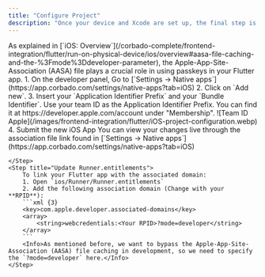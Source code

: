 ```yaml
---
title: "Configure Project"
description: "Once your device and Xcode are set up, the final step is to configure your project so Corbado can recognize your iOS app."
---
```

<Steps>
    <Step title="Set Application Identifier Prefix and Bundle Identifier">
        As explained in [`iOS: Overview`](/corbado-complete/frontend-integration/flutter/run-on-physical-device/ios/overview#aasa-file-caching-and-the-%3Fmode%3Ddeveloper-parameter), the Apple-App-Site-Association (AASA) file plays a crucial role in using passkeys in your Flutter app.
            1. On the developer panel, Go to [`Settings → Native apps`](https://app.corbado.com/settings/native-apps?tab=iOS)
            2. Click on `Add new`.
            3. Insert your `Application Identifier Prefix` and your `Bundle Identifier`.
        <Warning>Use your team ID as the Application Identifier Prefix. You can find it at https://developer.apple.com/account under "Membership".</Warning>
        ![Team ID Apple](/images/frontend-integration/flutter/iOS-project-configuration.webp)
            4. Submit the new iOS App
        <Info>You can view your changes live through the association file link found in [`Settings → Native apps`](https://app.corbado.com/settings/native-apps?tab=iOS)</Info>
        
        
    </Step>
    <Step title="Update Runner.entitlements">
        To link your Flutter app with the associated domain:
        1. Open `ios/Runner/Runner.entitlements`
        2. Add the following association domain (Change with your **RPID**):
        ```xml {3}
        <key>com.apple.developer.associated-domains</key>
        <array>
            <string>webcredentials:<Your RPID>?mode=developer</string>
        </array>
        ```
        <Info>As mentioned before, we want to bypass the Apple-App-Site-Association (AASA) file caching in development, so we need to specify the `?mode=developer` here.</Info>
    </Step>
</Steps>
